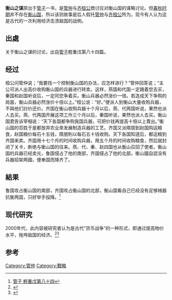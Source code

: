 '''衡山之谋'''原出于[[管子_(書)|管子]]一书，是[[管仲|管仲]]与[[齐桓公|齐桓公]]商讨应对衡山国的谋略讨论。但[[春秋时期|春秋时期]]并不存在[[衡山国|衡山国]]，所以该则故事是后人假托[[管仲|管仲]]与[[齐桓公|齐桓公]]所为。现今有人认为这是古代的一次利用经济击溃敌国的战例。

==出處==
关于衡山之谋的讨论，出自[[管子_(書)|管子]]輕重戊第八十四篇。

==经过==
桓公问管仲说；“我要找一个控制衡山国的办法，应怎样进行？”管仲回答说；“主公可派人出高价收购衡山国的兵器进行转卖。这样，燕国和代国一定跟着您去买，秦国和赵国听说后，一定同您争着买。衡山兵器必然涨价一倍。若造成天下争购的局面，衡山兵器必然涨价十倍以上。”桓公说：“好。”便派人到衡山大量收购兵器，不與他们討价还价。齐国在衡山收购兵器十个月以后，燕、代两国听说，果然也派人去买。燕、代两国开展这项工作三个月以后，秦国听说，果然也派人去买。衡山国君告诉宰相说：“天下各国都争购我国兵器，可把价钱再提高十倍以上賣出。”衡山国的百姓于是都放弃农业來发展制造兵器的工艺。齐国又派隰朋到赵国购运粮食，赵国粮价每石十五钱，隰朋則以每石五十钱收购。天下各国知道后，都运粮到齐国来卖。齐国用十七个月的时间收购兵器，用五个月的时间收购粮食，然后就封闭了关卡，断绝与衡山国的往来。燕、代、秦、赵四国也从衡山召回了使者。衡山国的兵器已经卖光，鲁国侵占了他的南部，齐国侵占了他的北部。衡山國自認没有兵器招架两國，便奉国而降齐了。

==結果==
鲁国攻占衡山国的南部，齐国攻占衡山国的北部，衡山国看自己已经没有足够械器抗衡两国，只好举手投降。<ref>[http://gj.zdic.net/archive.php?aid-13145.html 管子 輕重戊第八十四]</ref>

==现代研究==
2000年代，此内容被研究者认为是古代“货币战争”的一种形式，即通过提高物价水平，拖垮敌国的经济。<ref>{{Cite web |url=http://www.mycaixun.com/article/detail/72982 |title=齐桓公的货币战争 |access-date=2011-07-14 |archive-url=https://web.archive.org/web/20160305002040/http://www.mycaixun.com/article/detail/72982 |archive-date=2016-03-05 |dead-url=no }}</ref><ref>{{Cite web |url=http://www.xinfajia.net/5135.html |title=《中国古代经济三十六计·制衡山之谋》案例分析 |access-date=2011-07-14 |archive-url=https://web.archive.org/web/20100622050750/http://www.xinfajia.net/5135.html |archive-date=2010-06-22 |dead-url=no }}</ref>

==参考==
<references/>

[[Category:管仲|Category:管仲]]
[[Category:戰略|Category:戰略]]